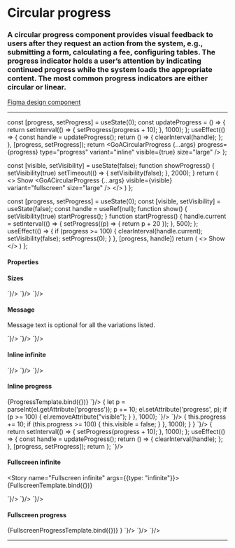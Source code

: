 

<Meta title="Components/Circular Progress" />

# Circular progress

### A circular progress component provides visual feedback to users after they request an action from the system, e.g., submitting a form, calculating a fee, configuring tables. The progress indicator holds a user’s attention by indicating continued progress while the system loads the appropriate content.  The most common progress indicators are either circular or linear.

[Figma design component](https://www.figma.com/file/3pb2IK8s2QUqWieH79KdN7/%E2%9D%96-Components-%7C-DDI-DS?node-id=3799%3A118526)

---

  const [progress, setProgress] = useState(0);
  const updateProgress = () => {
    return setInterval(() => {
      setProgress(progress + 10);
    }, 1000);
  };
  useEffect(() => {
    const handle = updateProgress();
    return () => {
      clearInterval(handle);
    };
  }, [progress, setProgress]);
  return <GoACircularProgress {...args} progress={progress} type="progress" variant="inline" visible={true} size="large" />
};

  const [visible, setVisibility] = useState(false);
  function showProgress() {
    setVisibility(true)
    setTimeout(() => {
      setVisibility(false);
    }, 2000);
  }
  return (
    <>
      <GoAButton type="primary" onClick={showProgress}>
        Show
      </GoAButton>
      <GoACircularProgress {...args} visible={visible} variant="fullscreen" size="large" />
    </>
  )
};

  const [progress, setProgress] = useState(0);
  const [visible, setVisibility] = useState(false);
  const handle = useRef(null);
  function show() {
    setVisibility(true)
    startProgress();
  }
  function startProgress() {
    handle.current = setInterval(() => {
      setProgress((p) => {
        return p + 20
      });
    }, 500);
  };
  useEffect(() => {
    if (progress >= 100) {
      clearInterval(handle.current);
      setVisibility(false);
      setProgress(0);
    }
  }, [progress, handle])
  return (
    <>
      <GoAButton type="primary" onClick={show}>
        Show
      </GoAButton>
      <GoACircularProgress visible={visible} variant="fullscreen" progress={progress} type="progress" size="large" />
    </>
  )
};

#### Properties

<Props>
  <Prop name="type" type="infinite | progress" required={true} description="The type of progress indicator" />
  <Prop name="variant" type="fullscreen | inline" required={true} description="The variant of progress indicator" />
  <Prop name="visible" type="boolean" required={true} description="Shows/hides the page loader, allowing for fade transition to be applied in each transition." />
  <Prop name="size" type="small | large" required={true} description="The size of progress indicator" />
  <Prop name="progress" type="number" defaultValue="0" description="The progress value" />
  <Prop name="message" type="object" defaultValue="" description="Text displayed under the circular spinner" />
</Props>

#### Sizes

<Story name="Sizes">
  <GoACircularProgress type="infinite" variant="inline" visible={true} message="Loading..." size="small" />
  <GoACircularProgress type="infinite" variant="inline" visible={true} message="Loading..." size="large" />
</Story>

<Tabs>
  <Tab label="Web Component">
    <CodeSnippet lang="html" code={`
      <goa-circular-progress
        type="infinite"
        variant="inline"
        size="small | large"
        message="Loading..."
        visible />
    `}/>
  </Tab>
  <Tab label="Angular">
    <CodeSnippet lang="html" code={`
      <goa-circular-progress
        type="infinite"
        variant="inline"
        message="Loading..."
        size="small | large"
        (visible)="visible">
      </goa-circular-progress>
    `}/>
  </Tab>
  <Tab label="React">
    <CodeSnippet lang="tsx" code={`
      <GoACircularProgress
        type="infinite"
        variant="inline"
        message="Loading..."
        size="small | large"
        visible={visible} />
    `}/>
  </Tab>
</Tabs>

#### Message

Message text is optional for all the variations listed.

<Story name="Message">
  <GoACircularProgress type="infinite" variant="inline" visible={true} message="Loading..." size="large" />
</Story>

<Tabs>
  <Tab label="Web Component">
    <CodeSnippet lang="html" code={`
      <goa-circular-progress
        type="infinite"
        variant="inline"
        size="large"
        message="Loading..."
        visible />
    `}/>
  </Tab>
  <Tab label="Angular">
    <CodeSnippet lang="html" code={`
      <goa-circular-progress
        type="infinite"
        variant="inline"
        size="large"
        message="Loading..."
        (visible)="visible">
      </goa-circular-progress>
    `}/>
  </Tab>
  <Tab label="React">
    <CodeSnippet lang="tsx" code={`
      <GoACircularProgress
        type="infinite"
        variant="inline"
        size="large"
        message="Loading..."
        visible={visible} />
    `}/>
  </Tab>
</Tabs>


#### Inline infinite

<Story name="Inline infinite">
  <GoACircularProgress type="infinite" variant="inline" visible={true} size="large" />
</Story>

<Tabs>
  <Tab label="Web Component">
    <CodeSnippet lang="html" code={`
      <goa-circular-progress type="infinite" variant="inline" size="large" visible />
    `}/>
  </Tab>
  <Tab label="Angular">
    <CodeSnippet lang="html" code={`
      <goa-circular-progress
        type="infinite"
        variant="inline"
        size="large"
        (visible)="visible">
      </goa-circular-progress>
    `}/>
  </Tab>
  <Tab label="React">
    <CodeSnippet lang="tsx" code={`
      <GoACircularProgress type="infinite" variant="inline" size="large" visible={visible} />
    `}/>
  </Tab>
</Tabs>

#### Inline progress

<Story name="Inline progress">
  {ProgressTemplate.bind({})}
</Story>

<Tabs>
  <Tab label="Web Component">
    <CodeSnippet lang="html" code={`
      <goa-circular-progress id="progress" variant="inline" type="infinite" size="large" visible />
    `}/>
    <CodeSnippet lang="js" code={`
      const el = document.getElementById('progress');
      setInterval(() => {
        let p = parseInt(el.getAttribute('progress'));
        p += 10;
        el.setAttribute('progress', p);
        if (p >= 100) {
          el.removeAttribute("visible");
        }
      }, 1000);
    `}/>
  </Tab>
  <Tab label="Angular">
    <CodeSnippet lang="html" code={`
      <goa-circular-progress
        type="infinite"
        variant="inline"
        size="large"
        [progress]="progress"
        [visible]="visible">
      </goa-circular-progress>
    `}/>
    <CodeSnippet lang="ts" code={`
      export class SomeComponent implements OnInit {
        progress: number = 0;
        visible: boolean = false;
        ngOnInit() {
          setInterval(() => {
            this.progress += 10;
            if (this.progress >= 100) {
              this.visible = false;
            }
          }, 1000);
        }
      }
    `}/>
  </Tab>
  <Tab label="React">
    <CodeSnippet lang="tsx" code={`
        const [progress, setProgress] = useState(0);
        const updateProgress = () => {
          return setInterval(() => {
            setProgress(progress + 10);
          }, 1000);
        };
        useEffect(() => {
          const handle = updateProgress();
          return () => {
            clearInterval(handle);
          };
        }, [progress, setProgress]);
        return <GoACircularProgress type="infinite" progress={progress} variant="inline" size="large" visible={visible} />
      };
    `}/>
  </Tab>
</Tabs>

#### Fullscreen infinite

<Story name="Fullscreen infinite" args={{type: "infinite"}}>
  {FullscreenTemplate.bind({})}
</Story>

<Tabs>
  <Tab label="Web Component">
    <CodeSnippet lang="html" code={`
      <goa-circular-progress variant="fullscreen" type="infinite" size="large" visible="true" />
    `}/>
  </Tab>
  <Tab label="Angular">
    <CodeSnippet lang="html" code={`
      <goa-circular-progress variant="fullscreen" type="infinite" size="large" visible="true"></goa-circular-progress>
    `}/>
  </Tab>
  <Tab label="React">
    <CodeSnippet lang="tsx" code={`
      <GoACircularProgress variant="fullscreen" type="infinite" size="large" visible={visible} />
    `}/>
  </Tab>
</Tabs>

#### Fullscreen progress

<Story name="Fullscreen progress">
  {FullscreenProgressTemplate.bind({})} }
</Story>

<Tabs>
  <Tab label="Web Component">
    <CodeSnippet lang="html" code={`
      <goa-circular-progress variant="fullscreen" type="progress" size="large" visible="true" />
    `}/>
  </Tab>
  <Tab label="Angular">
    <CodeSnippet lang="html" code={`
      <goa-circular-progress variant="fullscreen" type="progress" size="large" visible="true"></goa-circular-progress>
    `}/>
  </Tab>
  <Tab label="React">
    <CodeSnippet lang="tsx" code={`
      <GoACircularProgress variant="fullscreen" type="progress" size="large" visible={visible} />
    `}/>
  </Tab>
</Tabs>

---

<SupportInfo />
